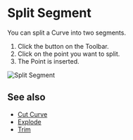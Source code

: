 
# Split Segment

<Reference shortcut="" command="Split Segment" button="Toolbar" />

You can split a Curve into two segments.

1. Click the button <ButtonIcon type="button-split-segment" /> on the Toolbar.
2. Click on the point you want to split.
3. The Point is inserted.

![Split Segment](/img/split-segment.gif)

## See also
- [Cut Curve](./cut-curve)
- [Explode](./explode)
- [Trim](./trim)

